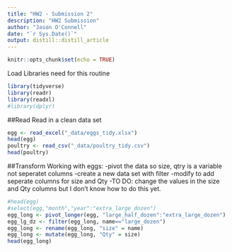 ```yaml
---
title: "HW2 - Submission 2"
description: "HW2 Submission"
author: "Jason O'Connell"
date: "`r Sys.Date()`"
output: distill::distill_article
---
```


```r
knitr::opts_chunk$set(echo = TRUE)
```

Load Libraries need for this routine

```r
library(tidyverse)
library(readr)
library(readxl)
#library(dplyr)
```

##Read
Read in a clean data set

```r
egg <- read_excel("_data/eggs_tidy.xlsx")
head(egg)
poultry <- read_csv("_data/poultry_tidy.csv")
head(poultry)
```

##Transform
Working with eggs:
  -pivot the data so size, qtry is a variable not seperatet columns
  -create a new data set with filter
  -modify to add seperate columns for size and Qty
  -TO DO: change the values in the size and Qty columns but I don't know how to do this yet.
  
```r
#head(egg)
#select(egg,"month","year":"extra_large_dozen")
egg_long <- pivot_longer(egg, "large_half_dozen":"extra_large_dozen")
egg_lg_dz <- filter(egg_long, name=="large_dozen")
egg_long <- rename(egg_long, "size" = name)
egg_long <- mutate(egg_long, "Qty" = size)  
head(egg_long)
```


